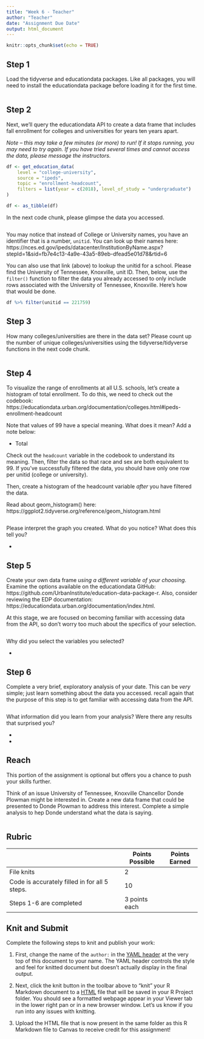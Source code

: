 ```yaml
---
title: "Week 6 - Teacher"
author: "Teacher"
date: "Assignment Due Date"
output: html_document
---
```


```r
knitr::opts_chunk$set(echo = TRUE)
```

## Step 1

Load the tidyverse and educationdata packages. Like all packages, you will need to install the educationdata package before loading it for the first time.

```r

```

## Step 2

Next, we'll query the educationdata API to create a data frame that includes fall enrollment for colleges and universities for years ten years apart.

*Note -- this may take a few minutes (or more) to run! If it stops running, you may need to try again. If you have tried several times and cannot access the data, please message the instructors.*

```r
df <- get_education_data(
    level = "college-university",
    source = "ipeds",
    topic = "enrollment-headcount",
    filters = list(year = c(2018), level_of_study = "undergraduate")
)

df <- as_tibble(df)
```

In the next code chunk, please glimpse the data you accessed.

```r

```

You may notice that instead of College or University names, you have an identifier that is a number, `unitid`. You can look up their names here: https://nces.ed.gov/ipeds/datacenter/InstitutionByName.aspx?stepId=1&sid=fb7e4c13-4a9e-43a5-89eb-dfead5e01d78&rtid=6

You can also use that link (above) to lookup the unitid for a school. Please find the University of Tennessee, Knoxville, unit ID. Then, below, use the `filter()` function to filter the data you already accessed to only include rows associated with the University of Tennessee, Knoxville. Here's how that would be done.

```r
df %>% filter(unitid == 221759)
```

## Step 3

How many colleges/universities are there in the data set? Please count up the number of unique colleges/universities using the tidyverse/tidyverse functions in the next code chunk. 

```r

```

## Step 4

To visualize the range of enrollments at all U.S. schools, let's create a histogram of total enrollment. To do this, we need to check out the codebook: https://educationdata.urban.org/documentation/colleges.html#ipeds-enrollment-headcount

Note that values of 99 have a special meaning. What does it mean? Add a note below:

- Total

Check out the `headcount` variable in the codebook to understand its meaning. Then, filter the data so that race and sex are both equivalent to 99. If you've successfully filtered the data, you should have only one row per unitid (college or university).

Then, create a histogram of the headcount variable _after_ you have filtered the data. 

Read about geom_histogram() here: https://ggplot2.tidyverse.org/reference/geom_histogram.html

```r

```

Please interpret the graph you created. What do you notice? What does this tell you?

- 

## Step 5

Create your own data frame *using a different variable of your choosing*. Examine the options available on the educationdata GitHub: https://github.com/UrbanInstitute/education-data-package-r. Also, consider reviewing the EDP documentation: https://educationdata.urban.org/documentation/index.html. 

At this stage, we are focused on becoming familiar with accessing data from the API, so don't worry too much about the specifics of your selection.

```r

```

Why did you select the variables you selected?

- 

## Step 6

Complete a very brief, exploratory analysis of your date. This can be _very_ simple; just learn something about the data you accessed. recall again that the purpose of this step is to get familiar with accessing data from the API.

```r

```

What information did you learn from your analysis? Were there any results that surprised you?

- 

- 


## Reach

This portion of the assignment is optional but offers you a chance to push your skills further.

Think of an issue University of Tennessee, Knoxville Chancellor Donde Plowman might be interested in. Create a new data frame that could be presented to Donde Plowman to address this interest. Complete a simple analysis to hep Donde understand what the data is saying. 

```r

```

## Rubric

|                                               | Points Possible | Points Earned |
|-----------------------------------------------|-----------------|---------------|
| File knits                                    | 2               |               |
| Code is accurately filled in for all 5 steps. | 10              |               |
| Steps 1-6 are completed                       | 3 points each   |               |

## Knit and Submit

Complete the following steps to knit and publish your work:

1.  First, change the name of the `author:` in the [YAML header](https://bookdown.org/yihui/rmarkdown-cookbook/rmarkdown-anatomy.html#yaml-metadata) at the very top of this document to your name. The YAML header controls the style and feel for knitted document but doesn't actually display in the final output.

2.  Next, click the knit button in the toolbar above to "knit" your R Markdown document to a [HTML](https://bookdown.org/yihui/rmarkdown/html-document.html) file that will be saved in your R Project folder. You should see a formatted webpage appear in your Viewer tab in the lower right pan or in a new browser window. Let's us know if you run into any issues with knitting.

3.  Upload the HTML file that is now present in the same folder as this R Markdown file to Canvas to receive credit for this assignment!
